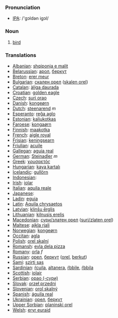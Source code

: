 === Pronunciation ===
*[[w:IPA|IPA]]: /'gɔldən igɔl/

=== Noun ===

# [[bird]]

=== Translations ===

*[[Albanian]]: [[shqiponja e malit]]
*[[Belarussian]]: [[арол]], [[беркут]]
*[[Breton]]: [[erer meur]]
*[[Bulgarian]]: [[скален орел]] ([[skalen orel]])
*[[Catalan]]: [[àliga daurada]]
*[[Croatian]]: [[golden eagle]]
*[[Czech]]: [[suri orao]]
*[[Danish]]: [[kongeørn]]
*[[Dutch]]: [[steenarend]] ''m''
*[[Esperanto]]: [[reĝa aglo]]
*[[Estonian]]: [[kaljukotkas]]
*[[Faroese]]: [[kongaørn]]
*[[Finnish]]: [[maakotka]]
*[[French]]: [[aigle royal]] '' ''
*[[Frisian]]: [[keningsearn]]
*[[Friulian]]: [[acuile]]
*[[Gallegan]]: [[aguia real]]
*[[German]]: [[Steinadler]] ''m''
*[[Greek]]: [[χρυσαετός]] '' ''
*[[Hungarian]]: [[kaya kartalı]]
*[[Icelandic]]: [[gullörn]]
*[[Indonesian]]: [[]]
*[[Irish]]: [[iolar]]
*[[Italian]]: [[aquila reale]] '' ''
*[[Japanese]]: [[]]
*[[Ladin]]: [[eguia]]
*[[Latin]]: [[Aquila chrysaetos]] '' ''
*[[Latvian]]: [[klinšu ērglis]]
*[[Lithuanian]]: [[kilnusis erelis]]
*[[Macedonian]]: [[сури/златен орел]] ([[suri/zlaten orel]])
*[[Maltese]]: [[ajkla rjali]]
*[[Norwegian]]: [[kongeørn]]
*[[Occitan]]: [[agla]]
*[[Polish]]: [[orel skalní]] '' ''
*[[Romansh]]: [[evla dela pizza]]
*[[Romany]]: [[orla]] ''f''
*[[Russian]]: [[орел]], [[беркут]] ([[orel]], [[berkut]]) '' ''
*[[Sami]]: [[szirti sas]]
*[[Sardinian]]: [[ŕcuila]], [[altanera]], [[ŕbbile]], [[ŕbbila]]
*[[Scottish]]: [[iolair]]
*[[Serbian]]: [[орао (-сури)]]
*[[Slovak]]: [[orzeł przedni]]
*[[Slovenian]]: [[orol skalný]]
*[[Spanish]]: [[águila real]] '' ''
*[[Ukrainian]]: [[орел]], [[беркут]]
*[[Upper Sorbian]]: [[planinski orel]]
*[[Welsh]]: [[eryr euraid]]